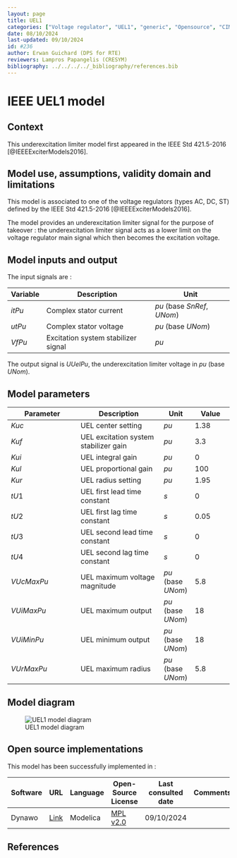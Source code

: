 ```yaml
---
layout: page
title: UEL1
categories: ["Voltage regulator", "UEL1", "generic", "Opensource", "CIM model", "RMS", "phasor", "MRL4", "Single phase", "IEEE", "dynawo", "#236"]
date: 08/10/2024
last-updated: 09/10/2024
id: #236
author: Erwan Guichard (DPS for RTE)
reviewers: Lampros Papangelis (CRESYM)
bibliography: ../../../../_bibliography/references.bib
---
```

# IEEE UEL1 model

## Context

This underexcitation limiter model first appeared in the IEEE Std 421.5-2016 [@IEEEExciterModels2016].

## Model use, assumptions, validity domain and limitations

This model is associated to one of the voltage regulators (types AC, DC, ST) defined by the IEEE Std 421.5-2016 [@IEEEExciterModels2016].

The model provides an underexcitation limiter signal for the purpose of takeover : the underexcitation limiter signal acts as a lower limit on the voltage regulator main signal which then becomes the excitation voltage.

## Model inputs and output

The input signals are :

| Variable | Description | Unit |
| -------- | ----------- | ---- |
| $itPu$ | Complex stator current | $pu$ (base $SnRef$, $UNom$) |
| $utPu$ | Complex stator voltage | $pu$ (base $UNom$) |
| $VfPu$ | Excitation system stabilizer signal | $pu$ |

The output signal is $UUelPu$, the underexcitation limiter voltage in $pu$ (base $UNom$).

## Model parameters

| Parameter | Description | Unit | Value |
| --------- | ----------- | ---- | ----- |
| $Kuc$ | UEL center setting | $pu$ | $1.38$ |
| $Kuf$ | UEL excitation system stabilizer gain | $pu$ | $3.3$ |
| $Kui$ | UEL integral gain | $pu$ | $0$ |
| $Kul$ | UEL proportional gain | $pu$ | $100$ |
| $Kur$ | UEL radius setting | $pu$ | $1.95$ |
| $tU1$ | UEL first lead time constant | $s$ | $0$ |
| $tU2$ | UEL first lag time constant | $s$ | $0.05$ |
| $tU3$ | UEL second lead time constant | $s$ | $0$ |
| $tU4$ | UEL second lag time constant | $s$ | $0$ |
| $VUcMaxPu$ | UEL maximum voltage magnitude | $pu$ (base $UNom$) | $5.8$ |
| $VUiMaxPu$ | UEL maximum output | $pu$ (base $UNom$) | $18$ |
| $VUiMinPu$ | UEL minimum output | $pu$ (base $UNom$) | $18$ |
| $VUrMaxPu$ | UEL maximum radius | $pu$ (base $UNom$) | $5.8$ |

## Model diagram

![UEL1 model diagram](UEL1.drawio.svg){#fig-uel1}

## Open source implementations

This model has been successfully implemented in :

| Software      | URL | Language | Open-Source License | Last consulted date | Comments |
| ------------- | --- | -------- | ------------------- | ------------------- | -------- |
| Dynawo | [Link](https://github.com/dynawo/dynawo) | Modelica | [MPL v2.0](https://www.mozilla.org/en-US/MPL/2.0/)  | 09/10/2024 |  |

## References

::: {#refs}
::: 

